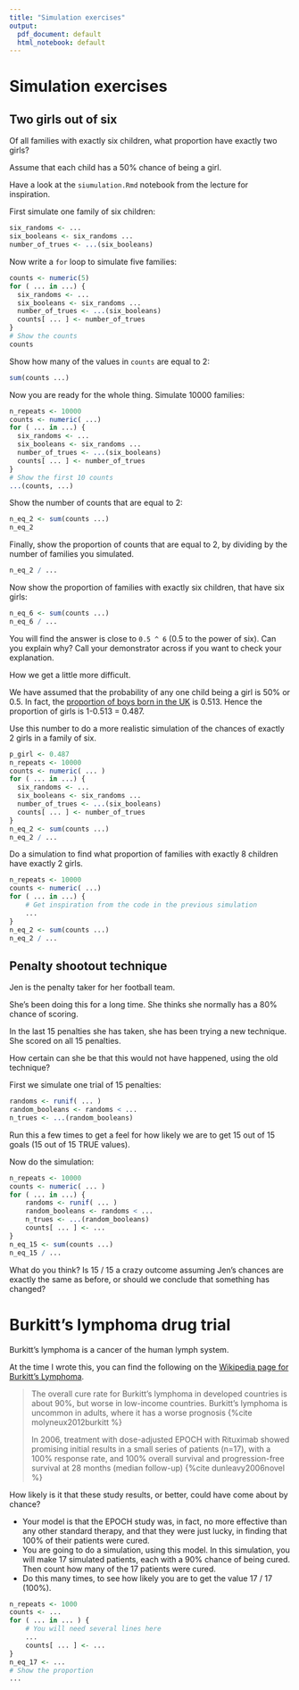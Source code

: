 ```yaml
---
title: "Simulation exercises"
output:
  pdf_document: default
  html_notebook: default
---
```


# Simulation exercises

## Two girls out of six

Of all families with exactly six children, what proportion have exactly two
girls?

Assume that each child has a 50% chance of being a girl.

Have a look at the `siumulation.Rmd` notebook from the lecture for inspiration.

First simulate one family of six children:

```r
six_randoms <- ...
six_booleans <- six_randoms ...
number_of_trues <- ...(six_booleans)
```

Now write a `for` loop to simulate five families:

```r
counts <- numeric(5)
for ( ... in ...) {
  six_randoms <- ...
  six_booleans <- six_randoms ...
  number_of_trues <- ...(six_booleans)
  counts[ ... ] <- number_of_trues
}
# Show the counts
counts
```

Show how many of the values in `counts` are equal to 2:

```r
sum(counts ...)
```

Now you are ready for the whole thing.  Simulate 10000 families:

```r
n_repeats <- 10000
counts <- numeric( ...)
for ( ... in ...) {
  six_randoms <- ...
  six_booleans <- six_randoms ...
  number_of_trues <- ...(six_booleans)
  counts[ ... ] <- number_of_trues
}
# Show the first 10 counts
...(counts, ...)
```

Show the number of counts that are equal to 2:

```r
n_eq_2 <- sum(counts ...)
n_eq_2
```

Finally, show the proportion of counts that are equal to 2, by dividing by the number of families you simulated.

```r
n_eq_2 / ...
```

Now show the proportion of families with exactly six children, that have
six girls:

```r
n_eq_6 <- sum(counts ...)
n_eq_6 / ...
```

You will find the answer is close to `0.5 ^ 6` (0.5 to the power of six). Can you explain why?  Call your demonstrator across if you want to check your explanation.

How we get a little more difficult.

We have assumed that the probability of any one child being a girl is 50% or 0.5.  In fact, the [proportion of boys born in the UK](https://www.gov.uk/government/statistics/gender-ratios-at-birth-in-great-britain-2010-to-2014)
is 0.513.  Hence the proportion of girls is 1-0.513 = 0.487.

Use this number to do a more realistic simulation of the chances of exactly
2 girls in a family of six.

```r
p_girl <- 0.487
n_repeats <- 10000
counts <- numeric( ... )
for ( ... in ...) {
  six_randoms <- ...
  six_booleans <- six_randoms ...
  number_of_trues <- ...(six_booleans)
  counts[ ... ] <- number_of_trues
}
n_eq_2 <- sum(counts ...)
n_eq_2 / ...
```

Do a simulation to find what proportion of families with exactly 8 children have exactly 2 girls.

```r
n_repeats <- 10000
counts <- numeric( ...)
for ( ... in ...) {
    # Get inspiration from the code in the previous simulation
    ...
}
n_eq_2 <- sum(counts ...)
n_eq_2 / ...
```

## Penalty shootout technique

Jen is the penalty taker for her football team.

She's been doing this for a long time.  She thinks she normally has a 80% chance of scoring.

In the last 15 penalties she has taken, she has been trying a new technique. She scored on all 15 penalties.

How certain can she be that this would not have happened, using the old technique?

First we simulate one trial of 15 penalties:

```r
randoms <- runif( ... )
random_booleans <- randoms < ...
n_trues <- ...(random_booleans)
```

Run this a few times to get a feel for how likely we are to get 15 out of 15 goals (15 out of 15 TRUE values).

Now do the simulation:

```r
n_repeats <- 10000
counts <- numeric( ... )
for ( ... in ...) {
    randoms <- runif( ... )
    random_booleans <- randoms < ...
    n_trues <- ...(random_booleans)
    counts[ ... ] <- ...
}
n_eq_15 <- sum(counts ...)
n_eq_15 / ...
```

What do you think?  Is 15 / 15 a crazy outcome assuming Jen's chances are exactly the same as before, or should we conclude that something has changed?

# Burkitt's lymphoma drug trial

Burkitt's lymphoma is a cancer of the human lymph system.

At the time I wrote this, you can find the following on the [Wikipedia page for Burkitt's Lymphoma](https://en.wikipedia.org/wiki/Burkitt%27s_lymphoma#Prognosis).

> The overall cure rate for Burkitt's lymphoma in developed countries is
> about 90%, but worse in low-income countries. Burkitt's lymphoma is
> uncommon in adults, where it has a worse prognosis {%cite
> molyneux2012burkitt %}
>
> In 2006, treatment with dose-adjusted EPOCH with Rituximab showed
> promising initial results in a small series of patients (n=17), with
> a 100% response rate, and 100% overall survival and progression-free
> survival at 28 months (median follow-up) {%cite dunleavy2006novel %}

How likely is it that these study results, or better, could have come
about by chance?

* Your model is that the EPOCH study was, in fact, no more effective than any other standard therapy, and that they were just lucky, in finding that 100% of their patients were cured.
* You are going to do a simulation, using this model.  In this simulation, you will make 17 simulated patients, each with a 90% chance of being cured.  Then count how many of the 17 patients were cured.
* Do this many times, to see how likely you are to get the value 17 / 17 (100%).

```r
n_repeats <- 1000
counts <- ...
for ( ... in ... ) {
    # You will need several lines here
    ...
    counts[ ... ] <- ...
}
n_eq_17 <- ...
# Show the proportion
...
```
